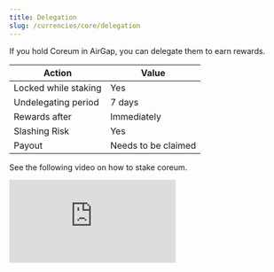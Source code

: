 ```yaml
---
title: Delegation
slug: /currencies/core/delegation
---
```


If you hold Coreum in AirGap, you can delegate them to earn rewards.

| Action               | Value               |
| -------------------- | ------------------- |
| Locked while staking | Yes                 |
| Undelegating period  | 7 days              |
| Rewards after        | Immediately         |
| Slashing Risk        | Yes                 |
| Payout               | Needs to be claimed |

See the following video on how to stake coreum.

<div class="yt-container">
  <iframe
    class="yt-video"
    src="https://www.youtube.com/embed/NZRvD7gsy60"
    frameborder="0"
    allowfullscreen
  ></iframe>
</div>
